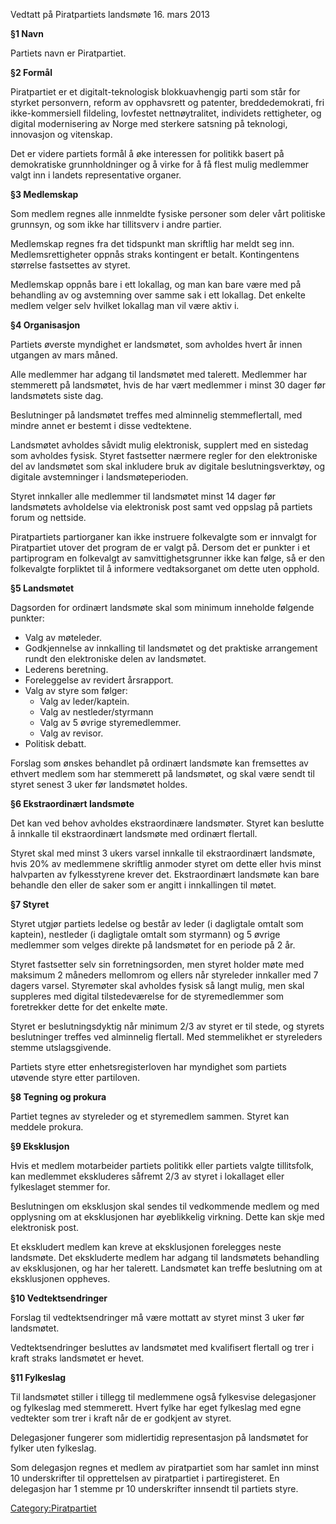 Vedtatt på Piratpartiets landsmøte 16. mars 2013

'''§1 Navn'''

Partiets navn er Piratpartiet.

'''§2 Formål'''

Piratpartiet er et digitalt-teknologisk blokkuavhengig parti som står for styrket personvern, reform av opphavsrett og patenter, breddedemokrati, fri ikke-kommersiell fildeling, lovfestet nettnøytralitet, individets rettigheter, og digital modernisering av Norge med sterkere satsning på teknologi, innovasjon og vitenskap.

Det er videre partiets formål å øke interessen for politikk basert på demokratiske grunnholdninger og å virke for å få flest mulig medlemmer valgt inn i landets representative organer.

'''§3 Medlemskap'''

Som medlem regnes alle innmeldte fysiske personer som deler vårt politiske grunnsyn, og som ikke har tillitsverv i andre partier.

Medlemskap regnes fra det tidspunkt man skriftlig har meldt seg inn.
Medlemsrettigheter oppnås straks kontingent er betalt.
Kontingentens størrelse fastsettes av styret.

Medlemskap oppnås bare i ett lokallag, og man kan bare være med på behandling av og avstemning over samme sak i ett lokallag.
Det enkelte medlem velger selv hvilket lokallag man vil være aktiv i.

'''§4 Organisasjon'''

Partiets øverste myndighet er landsmøtet, som avholdes hvert år innen utgangen av mars måned.

Alle medlemmer har adgang til landsmøtet med talerett.
Medlemmer har stemmerett på landsmøtet, hvis de har vært medlemmer i minst 30 dager før landsmøtets siste dag.

Beslutninger på landsmøtet treffes med alminnelig stemmeflertall, med mindre annet er bestemt i disse vedtektene.

Landsmøtet avholdes såvidt mulig elektronisk, supplert med en sistedag som avholdes fysisk.
Styret fastsetter nærmere regler for den elektroniske del av landsmøtet som skal inkludere bruk av digitale beslutningsverktøy, og digitale avstemninger i landsmøteperioden.

Styret innkaller alle medlemmer til landsmøtet minst 14 dager før landsmøtets avholdelse via elektronisk post samt ved oppslag på partiets forum og nettside.

Piratpartiets partiorganer kan ikke instruere folkevalgte som er innvalgt for Piratpartiet utover det program de er valgt på.
Dersom det er punkter i et partiprogram en folkevalgt av samvittighetsgrunner ikke kan følge, så er den folkevalgte forpliktet til å informere vedtaksorganet om dette uten opphold.

'''§5 Landsmøtet'''

Dagsorden for ordinært landsmøte skal som minimum inneholde følgende punkter:

* Valg av møteleder.
* Godkjennelse av innkalling til landsmøtet og det praktiske arrangement rundt den elektroniske delen av landsmøtet.
* Lederens beretning.
* Foreleggelse av revidert årsrapport.
* Valg av styre som følger:
** Valg av leder/kaptein.
** Valg av nestleder/styrmann
** Valg av 5 øvrige styremedlemmer.
** Valg av revisor.
* Politisk debatt.

Forslag som ønskes behandlet på ordinært landsmøte kan fremsettes av ethvert medlem som har stemmerett på landsmøtet, og skal være sendt til styret senest 3 uker før landsmøtet holdes.

'''§6 Ekstraordinært landsmøte'''

Det kan ved behov avholdes ekstraordinære landsmøter.
Styret kan beslutte å innkalle til ekstraordinært landsmøte med ordinært flertall.

Styret skal med minst 3 ukers varsel innkalle til ekstraordinært landsmøte, hvis 20% av medlemmene skriftlig anmoder styret om dette eller hvis minst halvparten av fylkesstyrene krever det.
Ekstraordinært landsmøte kan bare behandle den eller de saker som er angitt i innkallingen til møtet.

'''§7 Styret'''

Styret utgjør partiets ledelse og består av leder (i dagligtale omtalt som kaptein), nestleder (i dagligtale omtalt som styrmann) og 5 øvrige medlemmer som velges direkte på landsmøtet for en periode på 2 år.

Styret fastsetter selv sin forretningsorden, men styret holder møte med maksimum 2 måneders mellomrom og ellers når styreleder innkaller med 7 dagers varsel.
Styremøter skal avholdes fysisk så langt mulig, men skal suppleres med digital tilstedeværelse for de styremedlemmer som foretrekker dette for det enkelte møte.

Styret er beslutningsdyktig når minimum 2/3 av styret er til stede, og styrets beslutninger treffes ved alminnelig flertall.
Med stemmelikhet er styreleders stemme utslagsgivende.

Partiets styre etter enhetsregisterloven har myndighet som partiets utøvende styre etter partiloven.

'''§8 Tegning og prokura'''

Partiet tegnes av styreleder og et styremedlem sammen.
Styret kan meddele prokura.

'''§9 Eksklusjon'''

Hvis et medlem motarbeider partiets politikk eller partiets valgte tillitsfolk, kan medlemmet ekskluderes såfremt 2/3 av styret i lokallaget eller fylkeslaget stemmer for.

Beslutningen om eksklusjon skal sendes til vedkommende medlem og med opplysning om at eksklusjonen har øyeblikkelig virkning.
Dette kan skje med elektronisk post.

Et ekskludert medlem kan kreve at eksklusjonen forelegges neste landsmøte.
Det ekskluderte medlem har adgang til landsmøtets behandling av eksklusjonen, og har her talerett.
Landsmøtet kan treffe beslutning om at eksklusjonen oppheves.

'''§10 Vedtektsendringer'''

Forslag til vedtektsendringer må være mottatt av styret minst 3 uker før landsmøtet.

Vedtektsendringer besluttes av landsmøtet med kvalifisert flertall og trer i kraft straks landsmøtet er hevet.

'''§11 Fylkeslag'''

Til landsmøtet stiller i tillegg til medlemmene også fylkesvise delegasjoner og fylkeslag med stemmerett.
Hvert fylke har eget fylkeslag med egne vedtekter som trer i kraft når de er godkjent av styret.

Delegasjoner fungerer som midlertidig representasjon på landsmøtet for fylker uten fylkeslag.

Som delegasjon regnes et medlem av piratpartiet som har samlet inn minst 10 underskrifter til opprettelsen av piratpartiet i partiregisteret.
En delegasjon har 1 stemme pr 10 underskrifter innsendt til partiets styre.

[[Category:Piratpartiet]]
